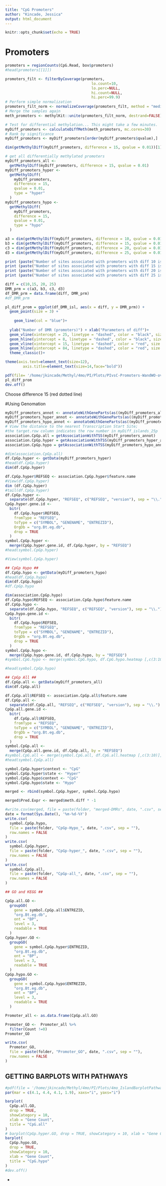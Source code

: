```yaml
---
title: "CpG Promoters"
author: "Kincade, Jessica"
output: html_document
---
```


```r
knitr::opts_chunk$set(echo = TRUE)
```


# Promoters

```r
promoters = regionCounts(CpG.Read, bov$promoters)
#head(promoters[[1]])
```



```r
promoters_filt <- filterByCoverage(promoters,
                                       lo.count=10,
                                       lo.perc=NULL,
                                       hi.count=NULL,
                                       hi.perc=99.9)
# Perform simple normalization
promoters_filt_norm <- normalizeCoverage(promoters_filt, method = "median")
# Merge the samples again
meth_promoters <- methylKit::unite(promoters_filt_norm, destrand=FALSE)
```


```r
# Test for differential methylation... This might take a few minutes.
myDiff_promoters <- calculateDiffMeth(meth_promoters, mc.cores=30)
# Rank by significance
myDiff_promoters <- myDiff_promoters[order(myDiff_promoters$qvalue),]
```

```r
dim(getMethylDiff(myDiff_promoters, difference = 15, qvalue = 0.01))[1]
```


```r
# get all differentially methylated promoters
myDiff_promoters_all <-
  getMethylDiff(myDiff_promoters, difference = 15, qvalue = 0.01)
myDiff_promoters_hyper <-
  getMethylDiff(
    myDiff_promoters,
    difference = 15,
    qvalue = 0.01,
    type = "hyper"
  )
myDiff_promoters_hypo <-
  getMethylDiff(
    myDiff_promoters,
    difference = 15,
    qvalue = 0.01,
    type = "hypo"
  )
```


```r
a3 = dim(getMethylDiff(myDiff_promoters, difference = 10, qvalue = 0.01))[1]
b3 = dim(getMethylDiff(myDiff_promoters, difference = 15, qvalue = 0.01))[1]
c3 = dim(getMethylDiff(myDiff_promoters, difference = 20, qvalue = 0.01))[1]
d3 = dim(getMethylDiff(myDiff_promoters, difference = 25, qvalue = 0.01))[1]

print (paste("Number of sites associated with promoters with diff 10 is", a3))
print (paste("Number of sites associated with promoters with diff 15 is", b3))
print (paste("Number of sites associated with promoters with diff 20 is", c3))
print (paste("Number of sites associated with promoters with diff 25 is", d3))

```



```r
diff = c(10,15, 20, 25)
DMR_prm = c(a3, b3, c3, d3)
df_DMR_prm = data.frame(diff, DMR_prm)
#df_DMR_prm
```

```r

pl_diff_prom = ggplot(df_DMR_isl, aes(x = diff, y = DMR_prm)) +
  geom_point(size = 3) +
  
    geom_line(col = "blue")+
 
  ylab("Number of DMR (promoters)") + xlab("Parameters of diff")+
  geom_vline(xintercept = 25, linetype = "dashed", color = "black", size = 0.5)+
  geom_hline(yintercept = 8, linetype = "dashed", color = "black", size = 0.5)+
  geom_vline(xintercept = 15, linetype = "dashed", color = "red", size = 0.5)+
  geom_hline(yintercept = 84, linetype = "dashed", color = "red", size = 0.5)+
  theme_classic()+

theme(axis.text=element_text(size=12),
        axis.title=element_text(size=14,face="bold"))

pdf(file= '/home/jkincade/Methyl/4mo/PI/Plots/PIvsC-Promoters-WandWO-overdispcor.pdf')
pl_diff_prom
dev.off()
```

Choose difference 15 (red dotted line)

#Using Genomation

```r
myDiff_promoters_annot <- annotateWithGeneParts(as((myDiff_promoters_all), "GRanges"), bov)
myDiff_promoters_hyper_annot <- annotateWithGeneParts(as((myDiff_promoters_hyper), "GRanges"), bov)
myDiff_promoters_hypo_annot <- annotateWithGeneParts(as((myDiff_promoters_hypo), "GRanges"), bov)
# View the distance to the nearest Transcription Start Site; 
#the target.row column indicates the row number in myDiff_islands_25p
association.CpGp.all = getAssociationWithTSS(myDiff_promoters_annot)
association.CpGp.hyper = getAssociationWithTSS(myDiff_promoters_hyper_annot)
association.CpGp.hypo = getAssociationWithTSS(myDiff_promoters_hypo_annot)

```


```r
#dim(association.CpGp.all)
df.CpGp.hyper <- getData(myDiff_promoters_hyper)
#head(df.CpGp.hyper)
dim(df.CpGp.hyper)
```


```r
df.CpGp.hyper$REFSEQ <- association.CpGp.hyper$feature.name
#View(df.CpGp.hyper)
dim (df.CpGp.hyper)
#tail(df.CpGp.hyper)
df.CpGp.hyper <-
  separate(df.CpGp.hyper, "REFSEQ", c("REFSEQ", "version"), sep = "\\.")
CpGp.hyper.gene.id <-
  bitr(
    df.CpGp.hyper$REFSEQ,
    fromType = "REFSEQ",
    toType = c("SYMBOL", "GENENAME", "ENTREZID"),
    OrgDb = "org.Bt.eg.db",
    drop = TRUE
  )
symbol.CpGp.hyper <-
  merge(CpGp.hyper.gene.id, df.CpGp.hyper, by = "REFSEQ")
#head(symbol.CpGp.hyper)
```

```r
#View(symbol.CpGp.hyper)

## CpGp Hypo ##
df.CpGp.hypo <- getData(myDiff_promoters_hypo)
#head(df.CpGp.hypo)
dim(df.CpGp.hypo)
#df.CpGp.hypo

dim(association.CpGp.hypo)
df.CpGp.hypo$REFSEQ <- association.CpGp.hypo$feature.name
df.CpGp.hypo <-
  separate(df.CpGp.hypo, "REFSEQ", c("REFSEQ", "version"), sep = "\\.")
CpGp.hypo.gene.id <-
  bitr(
    df.CpGp.hypo$REFSEQ,
    fromType = "REFSEQ",
    toType = c("SYMBOL", "GENENAME", "ENTREZID"),
    OrgDb = "org.Bt.eg.db",
    drop = TRUE
  )
symbol.CpGp.hypo <-
  merge(CpGp.hypo.gene.id, df.CpGp.hypo, by = "REFSEQ")
#symbol.CpG.hypo <- merge(symbol.CpG.hypo, df.CpG.hypo.heatmap [,c(3:10)], by = "end")

#head(symbol.CpGp.hypo)
```

```r
## CpGp All ##
df.CpGp.all <- getData(myDiff_promoters_all)
dim(df.CpGp.all)

df.CpGp.all$REFSEQ <- association.CpGp.all$feature.name
df.CpGp.all <-
  separate(df.CpGp.all, "REFSEQ", c("REFSEQ", "version"), sep = "\\.")
CpGp.all.gene.id <-
  bitr(
    df.CpGp.all$REFSEQ,
    fromType = "REFSEQ",
    toType = c("SYMBOL", "GENENAME", "ENTREZID"),
    OrgDb = "org.Bt.eg.db",
    drop = TRUE
  )
symbol.CpGp.all <-
  merge(CpGp.all.gene.id, df.CpGp.all, by = "REFSEQ")
#symbol.CpG.all <- merge(symbol.CpG.all, df.CpG.all.heatmap [,c(3:10)], by = "end")
#head(symbol.CpGp.all)
```


```r
symbol.CpGp.hyper$context <- "CpG"
symbol.CpGp.hyper$state <- "Hyper"
symbol.CpGp.hypo$context <- "CpG"
symbol.CpGp.hypo$state <- "Hypo"

merged <- rbind(symbol.CpGp.hyper, symbol.CpGp.hypo)

merged$Pred.Expr <- merged$meth.diff * -1
```


```r
#write.csv(merged, file = paste(folder, "merged-DMRs", date, ".csv", sep = ""), row.names = FALSE)
date = format(Sys.Date(), '%m-%d-%Y')
write.csv(
  symbol.CpGp.hypo,
  file = paste(folder, "CpGp-Hypo_", date, ".csv", sep = ""),
  row.names = FALSE
)
write.csv(
  symbol.CpGp.hyper,
  file = paste(folder, "CpGp-hyper_", date, ".csv", sep = ""),
  row.names = FALSE
)
write.csv(
  symbol.CpGp.all,
  file = paste(folder, "CpGp-all_", date, ".csv", sep = ""),
  row.names = FALSE
)
```

```r
## GO and KEGG ##

CpGp.all.GO <-
  groupGO(
    gene = symbol.CpGp.all$ENTREZID,
    "org.Bt.eg.db",
    ont = "BP",
    level = 3,
    readable = TRUE
  )
CpGp.hyper.GO <-
  groupGO(
    gene = symbol.CpGp.hyper$ENTREZID,
    "org.Bt.eg.db",
    ont = "BP",
    level = 3,
    readable = TRUE
  )
CpGp.hypo.GO <-
  groupGO(
    gene = symbol.CpGp.hypo$ENTREZID,
    "org.Bt.eg.db",
    ont = "BP",
    level = 3,
    readable = TRUE
  )

Promoter_all <- as.data.frame(CpGp.all.GO)

Promoter_GO <-  Promoter_all %>%
  filter(Count !=0)
Promoter_GO 

write.csv(
  Promoter_GO,
  file = paste(folder, "Promoter_GO", date, ".csv", sep = ""),
  row.names = FALSE
)
```

## GETTING BARPLOTS WITH PATHWAYS

```r
#pdf(file = '/home/jkincade/Methyl/4mo/PI/Plots/4mo_IslandBarplotPathways_PIvsC.pdf')
par(mar = c(4.1, 4.4, 4.1, 1.9), xaxs="i", yaxs="i")

barplot(
  CpGp.all.GO,
  drop = TRUE,
  showCategory = 10,
  xlab = "Gene Count",
  title = "CpG.all"
)
# barplot(CpGp.hyper.GO, drop = TRUE, showCategory = 10, xlab = "Gene Count", title = "CpG.hyper")
barplot(
  CpGp.hypo.GO,
  drop = TRUE,
  showCategory = 10,
  xlab = "Gene Count",
  title = "CpG.hypo"
)
#dev.off()
```
-